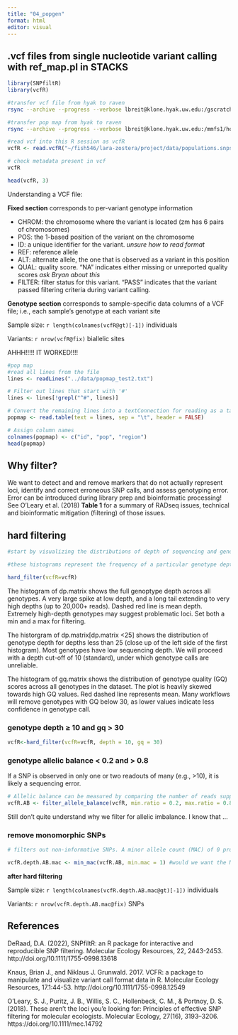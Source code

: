 ```yaml
---
title: "04_popgen"
format: html
editor: visual
---
```


## .vcf files from single nucleotide variant calling with ref_map.pl in STACKS

```r
library(SNPfiltR)
library(vcfR)
```

```bash
#transfer vcf file from hyak to raven
rsync --archive --progress --verbose lbreit@klone.hyak.uw.edu:/gscratch/scrubbed/lbreit/fish546/REFMAP/test2/populations.snps.vcf ../data

#transfer pop map from hyak to raven
rsync --archive --progress --verbose lbreit@klone.hyak.uw.edu:/mmfs1/home/lbreit/fish546/popmap_test2.txt ../data
```

```r
#read vcf into this R session as vcfR 
vcfR <- read.vcfR("~/fish546/lara-zostera/project/data/populations.snps.vcf")

# check metadata present in vcf
vcfR

head(vcfR, 3)
```
Understanding a VCF file:

**Fixed section** corresponds to per-variant genotype information 

- CHROM: the chromosome where the variant is located (zm has 6 pairs of chromosomes)
- POS: the 1-based position of the variant on the chromosome
- ID: a unique identifier for the variant. *unsure how to read format*
- REF: reference allele
- ALT: alternate allele, the one that is observed as a variant in this position
- QUAL: quality score. "NA" indicates either missing or unreported quality scores *ask Bryan about this*
- FILTER: filter status for this variant. "PASS" indicates that the variant passed filtering criteria during variant calling.

**Genotype section** corresponds to sample-specific data columns of a VCF file; i.e., each sample's genotype at each variant site

Sample size: `r length(colnames(vcfR@gt)[-1])` individuals  

Variants: `r nrow(vcfR@fix)` biallelic sites 

AHHH!!!!! IT WORKED!!!!

```r
#pop map
#read all lines from the file
lines <- readLines("../data/popmap_test2.txt")

# Filter out lines that start with '#'
lines <- lines[!grepl("^#", lines)]

# Convert the remaining lines into a textConnection for reading as a table
popmap <- read.table(text = lines, sep = "\t", header = FALSE)

# Assign column names
colnames(popmap) <- c("id", "pop", "region")
head(popmap)
```

## Why filter?

We want to detect and and remove markers that do not actually represent loci, identify and correct erroneous SNP calls, and assess genotyping error. Error can be introduced during library prep and bioinformatic processing! See O'Leary et al. (2018) **Table 1** for a summary of RADseq issues, technical and bioinformatic mitigation (filtering) of those issues.

## hard filtering

```r
#start by visualizing the distributions of depth of sequencing and genotype quality among called genotypes

#these histograms represent the frequency of a particular genotype depth (DP) or genotype quality (GQ) value summed over every sample at every SNP position in the dataset

hard_filter(vcfR=vcfR)
```
The histogram of dp.matrix shows the full genoptype depth across all genotypes. A very large spike at low depth, and a long tail extending to very high depths (up to 20,000+ reads). Dashed red line is mean depth. Extremely high-depth genotypes may suggest problematic loci. Set both a min and a max for filtering.

The historgram of dp.matrix[dp.matrix <25] shows the distribution of genotype depth for depths less than 25 (close up of the left side of the first histogram). Most genotypes have low sequencing depth. We will proceed with a depth cut-off of 10 (standard), under which genotype calls are unreliable.

The histogram of gq.matrix shows the distribution of genotype quality (GQ) scores across all genotypes in the dataset. The plot is heavily skewed towards high GQ values. Red dashed line represents mean. Many workflows will remove genotypes with GQ below 30, as lower values indicate less confidence in genotype call.

### genotype depth ≥ 10 and gq > 30

```r
vcfR<-hard_filter(vcfR=vcfR, depth = 10, gq = 30)
```

### genotype allelic balance < 0.2 and > 0.8

If a SNP is observed in only one or two readouts of many (e.g., >10), it is likely a sequencing error.

```r
# Allelic balance can be measured by comparing the number of reads supporting each allele at a specific locus. 
vcfR.AB <- filter_allele_balance(vcfR, min.ratio = 0.2, max.ratio = 0.8)
```
Still don't quite understand why we filter for allelic imbalance. I know that ...

### remove monomorphic SNPs
```r
# filters out non-informative SNPs. A minor allele count (MAC) of 0 provides no genetic variation for analysis

vcfR.depth.AB.mac <- min_mac(vcfR.AB, min.mac = 1) #would we want the MAC threshold to be higher to reduce false positives?
```
**after hard filtering**


Sample size: `r length(colnames(vcfR.depth.AB.mac@gt)[-1])` individuals  

Variants: `r nrow(vcfR.depth.AB.mac@fix)` SNPs      


## References

DeRaad, D.A. (2022), SNPfiltR: an R package for interactive and reproducible SNP filtering. Molecular Ecology Resources, 22, 2443-2453. http://doi.org/10.1111/1755-0998.13618 

Knaus, Brian J., and Niklaus J. Grunwald. 2017. VCFR: a package to manipulate and visualize variant call format data in R. Molecular Ecology Resources, 17.1:44-53. http://doi.org/10.1111/1755-0998.12549

O’Leary, S. J., Puritz, J. B., Willis, S. C., Hollenbeck, C. M., & Portnoy, D. S. (2018). These aren’t the loci you’e looking for: Principles of effective SNP filtering for molecular ecologists. Molecular Ecology, 27(16), 3193–3206. https://doi.org/10.1111/mec.14792

